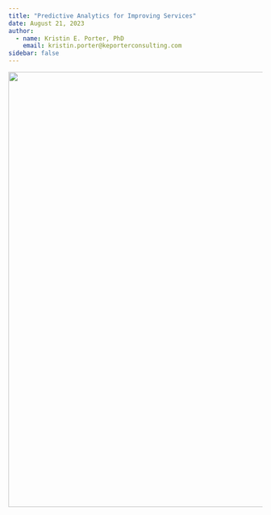 ```yaml
---
title: "Predictive Analytics for Improving Services"
date: August 21, 2023
author:
  - name: Kristin E. Porter, PhD
    email: kristin.porter@keporterconsulting.com
sidebar: false
---
```


![](shutterstock_improvement.png){fig-align="left" width="9in"}
